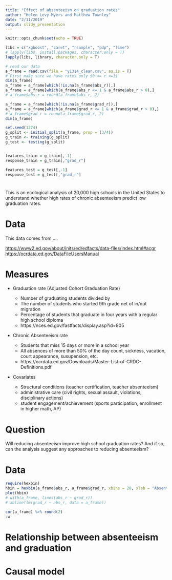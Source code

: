 ```yaml
---
title: "Effect of absenteeism on graduation rates"
author: "Helen Levy-Myers and Matthew Townley"
date: "2/11/2019"
output: slidy_presentation
---
```


```r
knitr::opts_chunk$set(echo = TRUE)
```


```r

libs = c("xgboost", "caret", "rsample", "pdp", "lime")
# lapply(libs, install.packages, character.only = T)
lapply(libs, library, character.only = T)

# read our data
a_frame = read.csv(file = "y1314_clean.csv", as.is = T)
# First make sure we have rates only $0 <= r <=1$
dim(a_frame)
a_frame = a_frame[which(!is.na(a_frame$abs_r)),]
a_frame = a_frame[which(a_frame$abs_r <= 1 & a_frame$abs_r > 0),]
# a_frame$abs_r = round(a_frame$abs_r, 2)

a_frame = a_frame[which(!is.na(a_frame$grad_r)),]
a_frame = a_frame[which(a_frame$grad_r <= 1 & a_frame$grad_r > 0),]
# a_frame$grad_r = round(a_frame$grad_r, 2)
dim(a_frame)

set.seed(1274)
g_split <- initial_split(a_frame, prop = (3/4))
g_train <- training(g_split)
g_test <- testing(g_split)


features_train = g_train[,-1]
response_train = g_train[,"grad_r"]

features_test = g_test[,-1]
response_test = g_test[,"grad_r"]

```

# 

This is an ecological analysis of 20,000 high schools in the United States to understand whether high rates of chronic absenteeism predict low graduation rates.

# Data

This data comes from ....

<https://www2.ed.gov/about/inits/ed/edfacts/data-files/index.html#acgr>
<https://ocrdata.ed.gov/DataFileUsersManual>


# Measures

- Graduation rate (Adjusted Cohort Graduation Rate)

  - Number of graduating students divided by
  - The number of students who started 9th grade net of in/out migration
  - Percentage of students that graduate in four years with a regular high school diploma
  - https://nces.ed.gov/fastfacts/display.asp?id=805
 

- Chronic Absenteeism rate
  - Students that miss 15 days or more in a school year
  - All absences of more than 50% of the day count, sickness, vacation, court appearance, susupension, etc.
  - https://ocrdata.ed.gov/Downloads/Master-List-of-CRDC-Definitions.pdf

- Covariates

  - Structural conditions (teacher certification, teacher absenteeism)
  - administrative care (civil rights, sexual assault, violations, disciplinary actions)
  - student engagement/achievement (sports participation, enrollment in higher math, AP)

# Question

Will reducing absenteeism improve high school graduation rates? And if so, can the analysis suggest any approaches to reducing absenteeism?

# Data

```r

require(hexbin)
hbin = hexbin(a_frame$abs_r, a_frame$grad_r, xbins = 20, xlab = "Absenteeism Rate", ylab = "Graduation Rate")
plot(hbin)
# with(a_frame, lines(abs_r ~ grad_r))
# abline(lm(grad_r ~ abs_r, data = a_frame))
```

```r
cor(a_frame) %>% round(2)
:w
```

# Relationship between absenteeism and graduation

# Causal model



